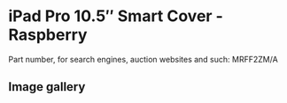 
# iPad Pro 10.5″ Smart Cover - Raspberry

Part number, for search engines, auction websites and such: MRFF2ZM/A

## Image gallery

<div style={{ width: "768px" }}>
  <GalleryComponent
    images={[
      {
        original: "/everysource/MRFF2.png",
        thumbnail: "/everypreview/MRFF2.png",
      },
      {
        original: "/everysource/MRFF2_AV1_GOLD.png",
        thumbnail: "/everypreview/MRFF2_AV1_GOLD.png",
      },
      {
        original: "/everysource/MRFF2_AV1_ROSEGOLD.png",
        thumbnail: "/everypreview/MRFF2_AV1_ROSEGOLD.png",
      },
      {
        original: "/everysource/MRFF2_AV1_SILVER.png",
        thumbnail: "/everypreview/MRFF2_AV1_SILVER.png",
      },
      {
        original: "/everysource/MRFF2_AV1_SPACE_GRAY.png",
        thumbnail: "/everypreview/MRFF2_AV1_SPACE_GRAY.png",
      },
      {
        original: "/everysource/MRFF2_AV2.png",
        thumbnail: "/everypreview/MRFF2_AV2.png",
      },
      {
        original: "/everysource/MRFF2_AV3.png",
        thumbnail: "/everypreview/MRFF2_AV3.png",
      }
    ]}
  />
</div>